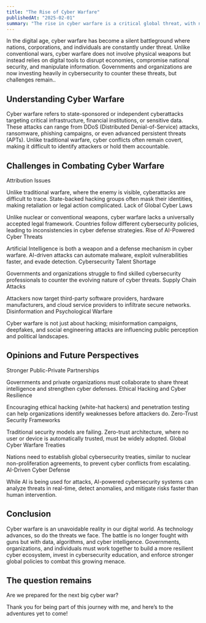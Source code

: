 ```yaml
---
title: "The Rise of Cyber Warfare"
publishedAt: "2025-02-01"
summary: "The rise in cyber warfare is a critical global threat, with nation-states, hacktivists, and cybercriminals engaging in digital conflicts that disrupt economies, infrastructure, and national security. As cyber attacks become more sophisticated, strong cybersecurity frameworks, global cooperation, and ethical hacking initiatives are essential to defend against emerging threats."
---
```


In the digital age, cyber warfare has become a silent battleground where nations, corporations, and individuals are constantly under threat. Unlike conventional wars, cyber warfare does not involve physical weapons but instead relies on digital tools to disrupt economies, compromise national security, and manipulate information. Governments and organizations are now investing heavily in cybersecurity to counter these threats, but challenges remain..

## Understanding Cyber Warfare

Cyber warfare refers to state-sponsored or independent cyberattacks targeting critical infrastructure, financial institutions, or sensitive data. These attacks can range from DDoS (Distributed Denial-of-Service) attacks, ransomware, phishing campaigns, or even advanced persistent threats (APTs). Unlike traditional warfare, cyber conflicts often remain covert, making it difficult to identify attackers or hold them accountable.

## Challenges in Combating Cyber Warfare

Attribution Issues

Unlike traditional warfare, where the enemy is visible, cyberattacks are difficult to trace. State-backed hacking groups often mask their identities, making retaliation or legal action complicated.
Lack of Global Cyber Laws

Unlike nuclear or conventional weapons, cyber warfare lacks a universally accepted legal framework. Countries follow different cybersecurity policies, leading to inconsistencies in cyber defense strategies.
Rise of AI-Powered Cyber Threats

Artificial Intelligence is both a weapon and a defense mechanism in cyber warfare. AI-driven attacks can automate malware, exploit vulnerabilities faster, and evade detection.
Cybersecurity Talent Shortage

Governments and organizations struggle to find skilled cybersecurity professionals to counter the evolving nature of cyber threats.
Supply Chain Attacks

Attackers now target third-party software providers, hardware manufacturers, and cloud service providers to infiltrate secure networks.
Disinformation and Psychological Warfare

Cyber warfare is not just about hacking; misinformation campaigns, deepfakes, and social engineering attacks are influencing public perception and political landscapes.

## Opinions and Future Perspectives

 Stronger Public-Private Partnerships

Governments and private organizations must collaborate to share threat intelligence and strengthen cyber defenses.
 Ethical Hacking and Cyber Resilience

Encouraging ethical hacking (white-hat hackers) and penetration testing can help organizations identify weaknesses before attackers do.
 Zero-Trust Security Frameworks

Traditional security models are failing. Zero-trust architecture, where no user or device is automatically trusted, must be widely adopted.
 Global Cyber Warfare Treaties

Nations need to establish global cybersecurity treaties, similar to nuclear non-proliferation agreements, to prevent cyber conflicts from escalating.
 AI-Driven Cyber Defense

While AI is being used for attacks, AI-powered cybersecurity systems can analyze threats in real-time, detect anomalies, and mitigate risks faster than human intervention.


## Conclusion

Cyber warfare is an unavoidable reality in our digital world. As technology advances, so do the threats we face. The battle is no longer fought with guns but with data, algorithms, and cyber intelligence. Governments, organizations, and individuals must work together to build a more resilient cyber ecosystem, invest in cybersecurity education, and enforce stronger global policies to combat this growing menace.

## The question remains

Are we prepared for the next big cyber war?

Thank you for being part of this journey with me, and here’s to the adventures yet to come!